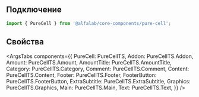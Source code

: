 
## Подключение

```jsx
import { PureCell } from '@alfalab/core-components/pure-cell';
```

## Свойства

<ArgsTabs
    components={{
        PureCell: PureCellTS,
        Addon: PureCellTS.Addon,
        Amount: PureCellTS.Amount,
        AmountTitle: PureCellTS.AmountTitle,
        Category: PureCellTS.Category,
        Comment: PureCellTS.Comment,
        Content: PureCellTS.Content,
        Footer: PureCellTS.Footer,
        FooterButton: PureCellTS.FooterButton,
        ExtraSubtitle: PureCellTS.ExtraSubtitle,
        Graphics: PureCellTS.Graphics,
        Main: PureCellTS.Main,
        Text: PureCellTS.Text,
    }}
/>
